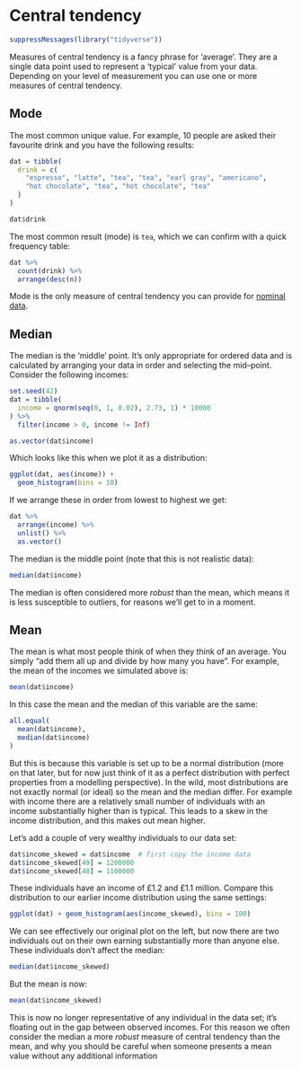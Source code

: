 # Central tendency

```r
suppressMessages(library("tidyverse"))
```


Measures of central tendency is a fancy phrase for 'average'.
They are a single data point used to represent a 'typical' value from your data.
Depending on your level of measurement you can use one or more measures of central tendency.


## Mode

The most common unique value.
For example, 10 people are asked their favourite drink and you have the following results:

```r
dat = tibble(
  drink = c(
    "espresso", "latte", "tea", "tea", "earl gray", "americano", 
    "hot chocolate", "tea", "hot chocolate", "tea"
  )
)

dat$drink
```

The most common result (mode) is `tea`, which we can confirm with a quick frequency table:

```r
dat %>% 
  count(drink) %>% 
  arrange(desc(n))
```

Mode is the only measure of central tendency you can provide for [nominal data](../levels-of-measurement#nominal).


## Median

The median is the 'middle' point.
It's only appropriate for ordered data and is calculated by arranging your data in order and selecting the mid--point.
Consider the following incomes:

```r
set.seed(42)
dat = tibble(
  income = qnorm(seq(0, 1, 0.02), 2.73, 1) * 10000
) %>% 
  filter(income > 0, income != Inf)

as.vector(dat$income)
```

Which looks like this when we plot it as a distribution:

```r
ggplot(dat, aes(income)) +
  geom_histogram(bins = 10)
```


If we arrange these in order from lowest to highest we get:

```r
dat %>% 
  arrange(income) %>%
  unlist() %>% 
  as.vector()
```

The median is the middle point (note that this is not realistic data):

```r
median(dat$income)
```

The median is often considered more *robust* than the mean, which means it is less susceptible to outliers, for reasons we'll get to in a moment.


## Mean

The mean is what most people think of when they think of an average.
You simply "add them all up and divide by how many you have".
For example, the mean of the incomes we simulated above is:

```r
mean(dat$income)
```

In this case the mean and the median of this variable are the same:

```r
all.equal(
  mean(dat$income),
  median(dat$income)
)
```

But this is because this variable is set up to be a normal distribution (more on that later, but for now just think of it as a perfect distribution with perfect properties from a modelling perspective).
In the wild, most distributions are not exactly normal (or ideal) so the mean and the median differ.
For example with income there are a relatively small number of individuals with an income substantially higher than is typical.
This leads to a skew in the income distribution, and this makes out mean higher.

Let's add a couple of very wealthy individuals to our data set:

```r
dat$income_skewed = dat$income  # first copy the income data
dat$income_skewed[49] = 1200000
dat$income_skewed[48] = 1100000
```

These individuals have an income of £1.2 and £1.1 million.
Compare this distribution to our earlier income distribution using the same settings:

```r
ggplot(dat) + geom_histogram(aes(income_skewed), bins = 100)
```

We can see effectively our original plot on the left, but now there are two individuals out on their own earning substantially more than anyone else.
These individuals don't affect the median:

```r
median(dat$income_skewed)
```

But the mean is now:

```r
mean(dat$income_skewed)
```

This is now no longer representative of any individual in the data set; it's floating out in the gap between observed incomes.
For this reason we often consider the median a more *robust* measure of central tendency than the mean, and why you should be careful when someone presents a mean value without any additional information

